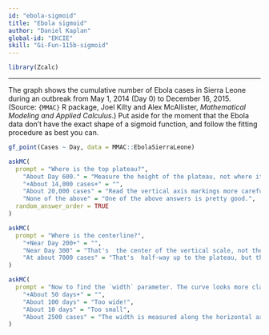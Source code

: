 ```yaml
---
id: "ebola-sigmoid"
title: "Ebola sigmoid"
author: "Daniel Kaplan"
global-id: "EKCIE"
skill: "Gi-Fun-115b-sigmoid"
---
```


```r
library(Zcalc)
```


-------

The graph shows the cumulative number of Ebola cases in Sierra Leone during an outbreak from May 1, 2014 (Day 0) to December 16, 2015. (Source: `{MMAC}` R package, Joel Kilty and Alex McAllister, *Mathematical Modeling and Applied Calculus*.) Put aside for the moment that the Ebola data don't have the exact shape of a sigmoid function, and follow the fitting procedure as best you can.

```r
gf_point(Cases ~ Day, data = MMAC::EbolaSierraLeone)
```

```r
askMC(
  prompt = "Where is the top plateau?",
    "About Day 600." = "Measure the height of the plateau, not where it starts horizontally.",
    "+About 14,000 cases+" = "",
    "About 20,000 cases" = "Read the vertical axis markings more carefully.",
    "None of the above" = "One of the above answers is pretty good.",
  random_answer_order = TRUE
)
```

```r
askMC(
  prompt = "Where is the centerline?",
    "+Near Day 200+" = "",
    "Near Day 300" = "That's  the center of the vertical scale, not the day at which the curve reaches half-way to the eventual plateau.",
    "At about 7000 cases" = "That's  half-way up to the plateau, but the answer you  want is the day at which the curve reaches that point."
)
```

```r
askMC(
  prompt = "Now to find the `width` parameter. The curve looks more classically sigmoidal to the left of the centerline than to the right, so follow the curve *downward* as in Step 4 of the algorithm to find the parameters. What's a good estimate for `width`?",
    "+About 50 days+" = "",
    "About 100 days" = "Too wide!",
    "About 10 days" = "Too small",
    "About 2500 cases" = "The width is measured along the horizontal axis, not the vertical"
)
```

